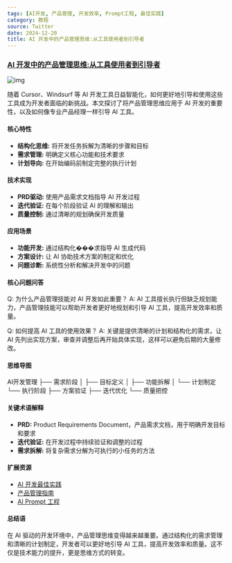 ```yaml
---
tags: [AI开发, 产品管理, 开发效率, Prompt工程, 最佳实践]
category: 教程
source: Twitter
date: 2024-12-20
title: AI 开发中的产品管理思维:从工具使用者到引导者
---
```


### [AI 开发中的产品管理思维:从工具使用者到引导者](https://twitter-thread.com/t/1866747424339091764)

![img](https://img.mengpeng.tech/i/2024/12/20/676501ce8863d.webp)

随着 Cursor、Windsurf 等 AI 开发工具日益智能化，如何更好地引导和使用这些工具成为开发者面临的新挑战。本文探讨了将产品管理思维应用于 AI 开发的重要性，以及如何像专业产品经理一样引导 AI 工具。

#### 核心特性

- **结构化思维:** 将开发任务拆解为清晰的步骤和目标
- **需求管理:** 明确定义核心功能和技术要求
- **计划导向:** 在开始编码前制定完整的执行计划

#### 技术实现

- **PRD驱动:** 使用产品需求文档指导 AI 开发过程
- **迭代验证:** 在每个阶段验证 AI 的理解和输出
- **质量控制:** 通过清晰的规划确保开发质量

#### 应用场景

- **功能开发:** 通过结构化���求指导 AI 生成代码
- **方案设计:** 让 AI 协助技术方案的制定和优化
- **问题诊断:** 系统性分析和解决开发中的问题

#### 核心问题问答

Q: 为什么产品管理技能对 AI 开发如此重要？
A: AI 工具擅长执行但缺乏规划能力，产品管理技能可以帮助开发者更好地规划和引导 AI 工具，提高开发效率和质量。

Q: 如何提高 AI 工具的使用效果？
A: 关键是提供清晰的计划和结构化的需求，让 AI 先列出实现方案，审查并调整后再开始具体实现，这样可以避免后期的大量修改。

#### 思维导图
AI开发管理
├── 需求阶段
│   ├── 目标定义
│   ├── 功能拆解
│   └── 计划制定
└── 执行阶段
    ├── 方案验证
    ├── 迭代优化
    └── 质量把控

#### 关键术语解释

- **PRD:** Product Requirements Document，产品需求文档，用于明确开发目标和要求
- **迭代验证:** 在开发过程中持续验证和调整的过程
- **需求拆解:** 将复杂需求分解为可执行的小任务的方法

#### 扩展资源

- [AI 开发最佳实践](https://cursor.sh/docs/best-practices)
- [产品管理指南](https://www.productplan.com/learn/product-management-guide/)
- [AI Prompt 工程](https://www.promptingguide.ai/)

#### 总结语

在 AI 驱动的开发环境中，产品管理思维变得越来越重要。通过结构化的需求管理和清晰的计划制定，开发者可以更好地引导 AI 工具，提高开发效率和质量。这不仅是技术能力的提升，更是思维方式的转变。 